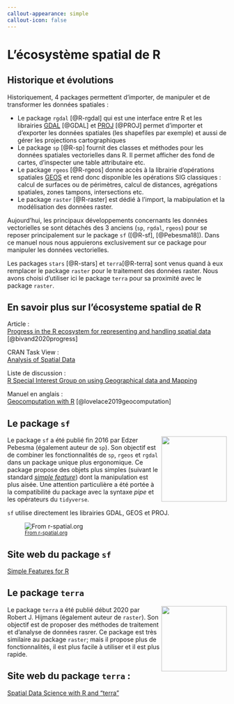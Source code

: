 ```yaml
---
callout-appearance: simple
callout-icon: false
---
```


# L'écosystème spatial de R 

## Historique et évolutions


Historiquement, 4 packages permettent d'importer, de manipuler et de transformer les données spatiales :

- Le package `rgdal` [@R-rgdal] qui est une interface entre R et les librairies [GDAL](http://www.gdal.org/) [@GDAL] et [PROJ](https://proj.org/) [@PROJ] permet d'importer et d'exporter les données spatiales (les shapefiles par exemple) et aussi de gérer les projections cartographiques  
- Le package `sp` [@R-sp] fournit des classes et méthodes pour les données spatiales vectorielles dans R. Il permet afficher des fond de cartes, d'inspecter une table attributaire etc.  
- Le package `rgeos` [@R-rgeos] donne accès à la librairie d'opérations spatiales [GEOS](http://trac.osgeo.org/geos/) et rend donc disponible les opérations SIG classiques : calcul de surfaces ou de périmètres, calcul de distances, agrégations spatiales, zones tampons, intersections etc.  
- Le package `raster` [@R-raster] est dédié à l'import, la mabipulation et la modélisation des données raster.   

Aujourd'hui, les principaux développements concernants les données vectorielles se sont détachés des 3 anciens (`sp`, `rgdal`, `rgeos`) pour se reposer principalement sur le package `sf` ([@R-sf], [@Pebesma18]). Dans ce manuel nous nous appuierons exclusivement sur ce package pour manipuler les données vectorielles. 
   
Les packages `stars` [@R-stars] et `terra`[@R-terra] sont venus quand à eux remplacer le package `raster` pour le traitement des données raster. Nous avons choisi d'utiliser ici le package `terra` pour sa proximité avec le package `raster`.


:::{.callout-note}

## En savoir plus sur l’écosysteme spatial de R

Article :   
[Progress in the R ecosystem for representing and handling spatial data](https://doi.org/10.1007/s10109-020-00336-0) [@bivand2020progress]

CRAN Task View :   
[Analysis of Spatial Data](https://CRAN.R-project.org/view=Spatial)

Liste de discussion :   
[R Special Interest Group on using Geographical data and Mapping](https://stat.ethz.ch/pipermail/r-sig-geo/)

Manuel en anglais :   
[Geocomputation with R](https://geocompr.robinlovelace.net/) [@lovelace2019geocomputation]

:::


## Le package `sf`

<img src="img/sf.gif" align="right" width="150"/> 
Le package `sf` a été publié fin 2016 par Edzer Pebesma (également auteur de `sp`). Son objectif est de combiner les fonctionnalités de `sp`, `rgeos` et `rgdal` dans un package unique plus ergonomique. 
Ce package propose des objets plus simples (suivant le standard [*simple feature*](https://en.wikipedia.org/wiki/Simple_Features)) dont la manipulation est plus aisée. Une attention particulière a été portée à la compatibilité du package avec la syntaxe *pipe* et les opérateurs du `tidyverse`.


`sf` utilise directement les librairies GDAL, GEOS et PROJ.

![<small>[From r-spatial.org](https://r-spatial.org/r/2020/03/17/wkt.html)</small>](img/sf_deps.png)


:::{.callout-note}
## Site web du package `sf` 
[Simple Features for R](https://r-spatial.github.io/sf/)
:::



## Le package `terra`
<img src="img/logo_terra.png" align="right" width="150"/> 
Le package `terra` a été publié début 2020 par Robert J. Hijmans (également auteur de `raster`). Son objectif est de proposer des méthodes de traitement et d'analyse de données rasrer. Ce package est très similaire au package `raster`; mais il propose plus de fonctionnalités, il est plus facile à utiliser et il est plus rapide. 



:::{.callout-note}
## Site web du package `terra` :  
[Spatial Data Science with R and "terra"](https://rspatial.org/terra/)
:::


